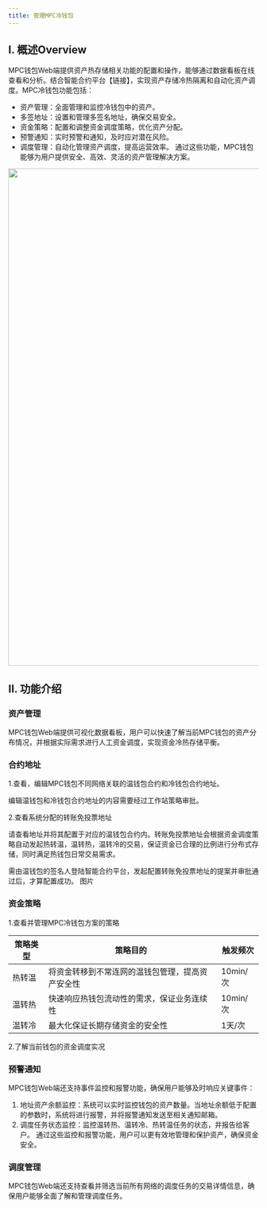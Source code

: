 ```yaml
---
title: 管理MPC冷钱包
---
```


## I. 概述Overview

MPC钱包Web端提供资产热存储相关功能的配置和操作，能够通过数据看板在线查看和分析。结合智能合约平台【链接】，实现资产存储冷热隔离和自动化资产调度。MPC冷钱包功能包括：
- 资产管理：全面管理和监控冷钱包中的资产。
- 多签地址：设置和管理多签名地址，确保交易安全。
- 资金策略：配置和调整资金调度策略，优化资产分配。
- 预警通知：实时预警和通知，及时应对潜在风险。
- 调度管理：自动化管理资产调度，提高运营效率。
通过这些功能，MPC钱包能够为用户提供安全、高效、灵活的资产管理解决方案。


<div className="w-full flex items-center justify-center">
    <img src="/images/help-center/flowing1.jpeg" width="1000"/>
</div>



## II. 功能介绍 

### 资产管理 

MPC钱包Web端提供可视化数据看板，用户可以快速了解当前MPC钱包的资产分布情况，并根据实际需求进行人工资金调度，实现资金冷热存储平衡。



### 合约地址 
1.查看，编辑MPC钱包不同网络关联的温钱包合约和冷钱包合约地址。


<Note>
编辑温钱包和冷钱包合约地址的内容需要经过工作站策略审批。

</Note>

2.查看系统分配的转账免投票地址

请查看地址并将其配置于对应的温钱包合约内。转账免投票地址会根据资金调度策略自动发起热转温，温转热，温转冷的交易，保证资金已合理的比例进行分布式存储，同时满足热钱包日常交易需求。


<Note>
需由温钱包的签名人登陆智能合约平台，发起配置转账免投票地址的提案并审批通过后，才算配置成功。

</Note>
图片

### 资金策略 
1.查看并管理MPC冷钱包方案的策略


策略类型| 策略目的 |触发频次|
------- | ------  |------ |
热转温 |将资金转移到不常连网的温钱包管理，提高资产安全性|10min/次| 
温转热|快速响应热钱包流动性的需求，保证业务连续性| 10min/次|
温转冷 | 最大化保证长期存储资金的安全性| 1天/次|



2.了解当前钱包的资金调度实况




### 预警通知

MPC钱包Web端还支持事件监控和报警功能，确保用户能够及时响应关键事件：
1. 地址资产余额监控：系统可以实时监控钱包的资产数量。当地址余额低于配置的参数时，系统将进行报警，并将报警通知发送至相关通知邮箱。
2. 调度任务状态监控：监控温转热、温转冷、热转温任务的状态，并报告给客户。
通过这些监控和报警功能，用户可以更有效地管理和保护资产，确保资金安全。


### 调度管理 
MPC钱包Web端还支持查看并筛选当前所有网络的调度任务的交易详情信息，确保用户能够全面了解和管理调度任务。
